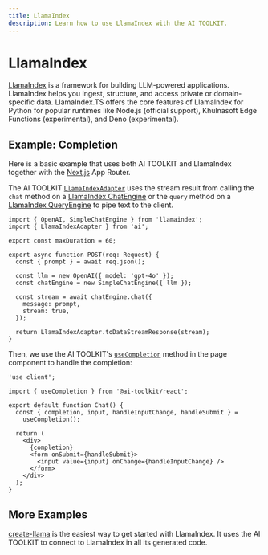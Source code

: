 ```yaml
---
title: LlamaIndex
description: Learn how to use LlamaIndex with the AI TOOLKIT.
---
```


# LlamaIndex

[LlamaIndex](https://ts.llamaindex.ai/) is a framework for building LLM-powered applications. LlamaIndex helps you ingest, structure, and access private or domain-specific data. LlamaIndex.TS offers the core features of LlamaIndex for Python for popular runtimes like Node.js (official support), Khulnasoft Edge Functions (experimental), and Deno (experimental).

## Example: Completion

Here is a basic example that uses both AI TOOLKIT and LlamaIndex together with the [Next.js](https://nextjs.org/docs) App Router.

The AI TOOLKIT [`LlamaIndexAdapter`](/docs/reference/stream-helpers/llamaindex-adapter) uses the stream result from calling the `chat` method on a [LlamaIndex ChatEngine](https://ts.llamaindex.ai/modules/chat_engine) or the `query` method on a [LlamaIndex QueryEngine](https://ts.llamaindex.ai/modules/query_engines) to pipe text to the client.

```tsx filename="app/api/completion/route.ts" highlight="17"
import { OpenAI, SimpleChatEngine } from 'llamaindex';
import { LlamaIndexAdapter } from 'ai';

export const maxDuration = 60;

export async function POST(req: Request) {
  const { prompt } = await req.json();

  const llm = new OpenAI({ model: 'gpt-4o' });
  const chatEngine = new SimpleChatEngine({ llm });

  const stream = await chatEngine.chat({
    message: prompt,
    stream: true,
  });

  return LlamaIndexAdapter.toDataStreamResponse(stream);
}
```

Then, we use the AI TOOLKIT's [`useCompletion`](/docs/ai-toolkit-ui/completion) method in the page component to handle the completion:

```tsx filename="app/page.tsx"
'use client';

import { useCompletion } from '@ai-toolkit/react';

export default function Chat() {
  const { completion, input, handleInputChange, handleSubmit } =
    useCompletion();

  return (
    <div>
      {completion}
      <form onSubmit={handleSubmit}>
        <input value={input} onChange={handleInputChange} />
      </form>
    </div>
  );
}
```

## More Examples

[create-llama](https://github.com/run-llama/create-llama) is the easiest way to get started with LlamaIndex. It uses the AI TOOLKIT to connect to LlamaIndex in all its generated code.
